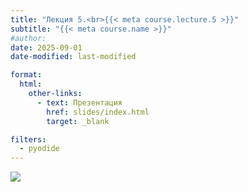 ```yaml
---
title: "Лекция 5.<br>{{< meta course.lecture.5 >}}"
subtitle: "{{< meta course.name >}}"
#author:
date: 2025-09-01
date-modified: last-modified

format:
  html:
    other-links:
      - text: Презентация
        href: slides/index.html
        target: _blank

filters:
  - pyodide
---
```


![](./img/_lead.png){fig-align="center"}
